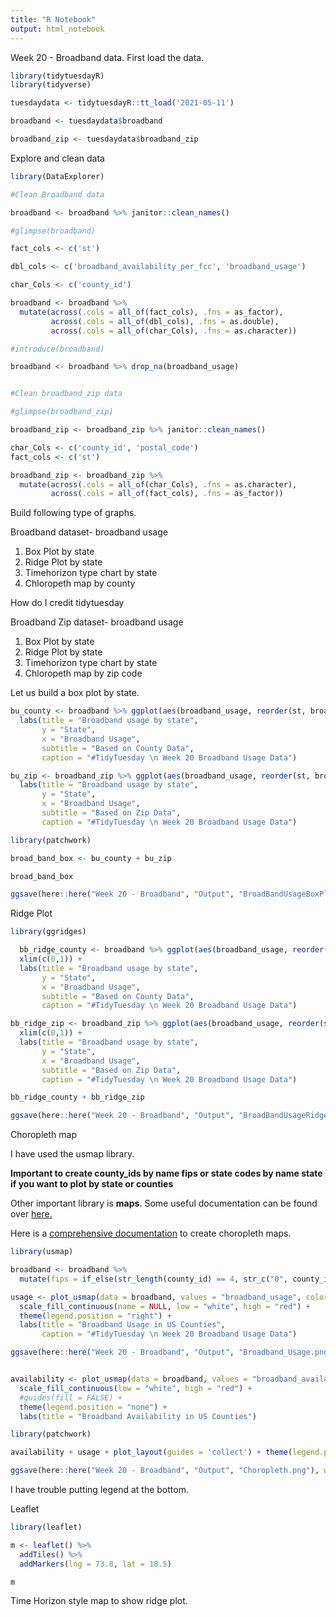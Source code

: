 ```yaml
---
title: "R Notebook"
output: html_notebook
---
```


Week 20 - Broadband data. First load the data. 

```r
library(tidytuesdayR)
library(tidyverse)

tuesdaydata <- tidytuesdayR::tt_load('2021-05-11')

broadband <- tuesdaydata$broadband

broadband_zip <- tuesdaydata$broadband_zip

```

Explore and clean data

```r

library(DataExplorer)

#Clean Broadband data

broadband <- broadband %>% janitor::clean_names()

#glimpse(broadband)

fact_cols <- c('st')

dbl_cols <- c('broadband_availability_per_fcc', 'broadband_usage')

char_Cols <- c('county_id')

broadband <- broadband %>% 
  mutate(across(.cols = all_of(fact_cols), .fns = as_factor),
         across(.cols = all_of(dbl_cols), .fns = as.double),
         across(.cols = all_of(char_Cols), .fns = as.character))

#introduce(broadband)

broadband <- broadband %>% drop_na(broadband_usage)


#Clean broadband_zip data

#glimpse(broadband_zip)

broadband_zip <- broadband_zip %>% janitor::clean_names()

char_Cols <- c('county_id', 'postal_code')
fact_cols <- c('st')

broadband_zip <- broadband_zip %>% 
  mutate(across(.cols = all_of(char_Cols), .fns = as.character),
         across(.cols = all_of(fact_cols), .fns = as_factor))

```
Build following type of graphs.

Broadband dataset- broadband usage

1. Box Plot by state
2. Ridge Plot by state
3. Timehorizon type chart by state
3. Chloropeth map by county

How do I credit tidytuesday


Broadband Zip dataset- broadband usage

1. Box Plot by state
2. Ridge Plot by state
3. Timehorizon type chart by state
3. Chloropeth map by zip code



Let us build a box plot by state.

```r

bu_county <- broadband %>% ggplot(aes(broadband_usage, reorder(st, broadband_usage, median))) + geom_boxplot() +
  labs(title = "Broadband usage by state", 
       y = "State",
       x = "Broadband Usage",
       subtitle = "Based on County Data",
       caption = "#TidyTuesday \n Week 20 Broadband Usage Data")

bu_zip <- broadband_zip %>% ggplot(aes(broadband_usage, reorder(st, broadband_usage, median))) + geom_boxplot() +
  labs(title = "Broadband usage by state", 
       y = "State",
       x = "Broadband Usage",
       subtitle = "Based on Zip Data",
       caption = "#TidyTuesday \n Week 20 Broadband Usage Data")

library(patchwork)

broad_band_box <- bu_county + bu_zip

broad_band_box

ggsave(here::here("Week 20 - Broadband", "Output", "BroadBandUsageBoxPlot.png"), width = 10.5, height = 8, units = "in")

```
Ridge Plot

```r

library(ggridges)

  bb_ridge_county <- broadband %>% ggplot(aes(broadband_usage, reorder(st, broadband_usage, median))) + geom_density_ridges() +
  xlim(c(0,1)) +
  labs(title = "Broadband usage by state", 
       y = "State",
       x = "Broadband Usage",
       subtitle = "Based on County Data",
       caption = "#TidyTuesday \n Week 20 Broadband Usage Data") 

bb_ridge_zip <- broadband_zip %>% ggplot(aes(broadband_usage, reorder(st, broadband_usage, median))) + geom_density_ridges() +
  xlim(c(0,1)) +
  labs(title = "Broadband usage by state", 
       y = "State",
       x = "Broadband Usage",
       subtitle = "Based on Zip Data",
       caption = "#TidyTuesday \n Week 20 Broadband Usage Data") 

bb_ridge_county + bb_ridge_zip

ggsave(here::here("Week 20 - Broadband", "Output", "BroadBandUsageRidgePlot.png"), width = 10.5, height = 8, units = "in")

```


Choropleth map

I have used the usmap library.

**Important to create county_ids by name fips or state codes by name state if you want to plot by state or counties**

Other important library is **maps**. Some useful documentation can be found over [here.](https://www.rdocumentation.org/packages/maps/versions/3.3.0/topics/map)


Here is a [comprehensive documentation](https://www.r-graph-gallery.com/choropleth-map.html) to create choropleth maps.

```r

library(usmap)

broadband <- broadband %>% 
  mutate(fips = if_else(str_length(county_id) == 4, str_c("0", county_id), county_id))

usage <- plot_usmap(data = broadband, values = "broadband_usage", color = "Black") + 
  scale_fill_continuous(name = NULL, low = "white", high = "red") +
  theme(legend.position = "right") +
  labs(title = "Broadband Usage in US Counties",
       caption = "#TidyTuesday \n Week 20 Broadband Usage Data")

ggsave(here::here("Week 20 - Broadband", "Output", "Broadband_Usage.png"), plot = usage, width = 10.5, height = 8, units = "in")


availability <- plot_usmap(data = broadband, values = "broadband_availability_per_fcc", color = "Black") + 
  scale_fill_continuous(low = "white", high = "red") +
  #guides(fill = FALSE) +
  theme(legend.position = "none") +
  labs(title = "Broadband Availability in US Counties")

library(patchwork)

availability + usage + plot_layout(guides = 'collect') + theme(legend.position = "right")

ggsave(here::here("Week 20 - Broadband", "Output", "Choropleth.png"), width = 10.5, height = 8, units = "in")

```

I have trouble putting legend at the bottom.



Leaflet

```r

library(leaflet)

m <- leaflet() %>% 
  addTiles() %>%  
  addMarkers(lng = 73.8, lat = 18.5)

m

```



Time Horizon style map to show ridge plot.

